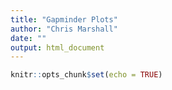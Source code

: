 ```yaml
---
title: "Gapminder Plots"
author: "Chris Marshall"
date: ""
output: html_document
---
```


```r
knitr::opts_chunk$set(echo = TRUE)
```


